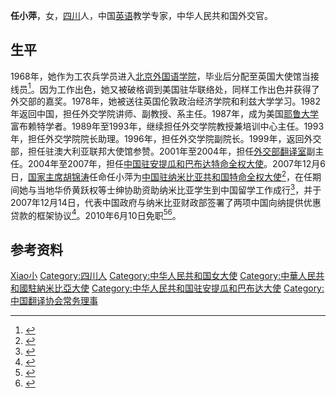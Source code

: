 '''任小萍'''{{BD|1949年||catidx=Ren任}}，女，[[四川|四川]]人，中国[[英语|英语]]教学专家，中华人民共和国外交官。

== 生平 ==
1968年，她作为工农兵学员进入[[北京外国语学院|北京外国语学院]]，毕业后分配至英国大使馆当接线员<ref>{{Cite book|title=励志胜经 天才的名字是勤奋|last=禹田编写|publisher=北京：五洲传播出版社|year=2018.01|isbn=978-7-5085-3800-6|pages=110}}</ref>。因为工作出色，她又被破格调到美国驻华联络处，同样工作出色并获得了外交部的嘉奖。1978年，她被送往英国伦敦政治经济学院和利兹大学学习。1982年返回中国，担任外交学院讲师、副教授、系主任。1987年，成为美国[[耶鲁大学|耶鲁大学]]富布赖特学者。1989年至1993年，继续担任外交学院教授兼培训中心主任。1993年，担任外交学院院长助理。1996年，担任外交学院副院长。1999年，返回外交部，担任驻澳大利亚联邦大使馆参赞。2001年至2004年，担任[[中华人民共和国外交部翻译司|外交部翻译室]]副主任。2004年至2007年，担任[[中国驻安提瓜和巴布达大使列表|中国驻安提瓜和巴布达特命全权大使]]。2007年12月6日，[[中华人民共和国主席|国家主席]][[胡锦涛|胡锦涛]]任命任小萍为[[中国驻纳米比亚大使列表|中国驻纳米比亚共和国特命全权大使]]<ref>{{Cite web|title=国家主席胡锦涛任免驻伊朗等15国大使(名单)|url=http://www.chinanews.com/gn/news/2007/12-06/1097852.shtml|accessdate=2021-03-10|work=www.chinanews.com}}</ref>，在任期间她与当地华侨黄跃权等士绅协助资助纳米比亚学生到中国留学工作成行<ref>{{Cite web|title=万里“授渔” 南通籍侨领黄跃权智力援非的创举_社会_江海明珠网：南通新闻-视听-生活门户，南通广播电视台倾情打造!|url=https://www.ntjoy.com/news/sh/2014/12/2014-12-31378779_2.html|accessdate=2021-03-10|work=www.ntjoy.com}}</ref>，并于2007年12月14日，代表中国政府与纳米比亚财政部签署了两项中国向纳提供优惠贷款的框架协议<ref>{{Cite web|title=中国驻纳米比亚大使任小萍与纳米比亚财政部长签署中国向纳提供优惠贷款框架协议|url=http://na.chineseembassy.org/chn/sgxw/t390298.htm|accessdate=2021-03-10|work=na.chineseembassy.org}}</ref>。2010年6月10日免职<ref>{{Cite web|title=胡锦涛任免中国驻纳米比亚、克罗地亚等国大使_新闻中心_新浪网|url=http://news.sina.com.cn/c/2010-06-10/190217640177s.shtml|accessdate=2021-03-10|work=news.sina.com.cn}}</ref><ref>{{Cite web|title=胡锦涛任免我驻莫桑比克、乌克兰等国全权大使|url=http://www.gov.cn/ldhd/2010-08/06/content_1672813.htm|accessdate=2021-03-10|work=www.gov.cn|archive-date=2015-11-19|archive-url=https://web.archive.org/web/20151119005022/http://www.gov.cn/ldhd/2010-08/06/content_1672813.htm|dead-url=no}}</ref>。

== 参考资料 ==
{{reflist}}

{{start box}}
{{s-dip}}
{{succession box|[[楊世祥|楊世祥]]|[[陳立鋼|陳立鋼]]|[[中國駐安提瓜和巴布達大使列表|中華人民共和國駐安提瓜和巴布達大使]]|2004年9月－2007年10月}}
{{succession box|[[梁銀柱|梁銀柱]]|[[魏瑞興|魏瑞興]]|[[中國駐納米比亞大使列表|中華人民共和國駐納米比亞大使]]|2007年11月－2010年5月}}
{{end box}}

{{中国翻译协会第七届理事会}}

{{Authority control}}
{{DEFAULTSORT:Ren任}}
[[Category:任姓|Xiao小]]
[[Category:四川人|Category:四川人]]
[[Category:中华人民共和国女大使|Category:中华人民共和国女大使]]
[[Category:中華人民共和國駐納米比亞大使|Category:中華人民共和國駐納米比亞大使]]
[[Category:中华人民共和国驻安提瓜和巴布达大使|Category:中华人民共和国驻安提瓜和巴布达大使]]
[[Category:中国翻译协会常务理事|Category:中国翻译协会常务理事]]